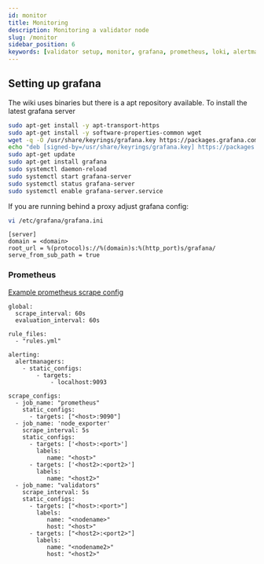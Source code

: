 ```yaml
---
id: monitor
title: Monitoring
description: Monitoring a validator node
slug: /monitor
sidebar_position: 6
keywords: [validator setup, monitor, grafana, prometheus, loki, alertmanager, polkadot, kusama]
---
```


## Setting up grafana

The wiki uses binaries but there is a apt repository available. To install the latest grafana server

```bash
sudo apt-get install -y apt-transport-https
sudo apt-get install -y software-properties-common wget
wget -q -O /usr/share/keyrings/grafana.key https://packages.grafana.com/gpg.key
echo "deb [signed-by=/usr/share/keyrings/grafana.key] https://packages.grafana.com/enterprise/deb stable main" | sudo tee -a /etc/apt/sources.list.d/grafana.list
sudo apt-get update
sudo apt-get install grafana
sudo systemctl daemon-reload
sudo systemctl start grafana-server
sudo systemctl status grafana-server
sudo systemctl enable grafana-server.service
```

If you are running behind a proxy adjust grafana config:

```bash
vi /etc/grafana/grafana.ini
```

```
[server]
domain = <domain>
root_url = %(protocol)s://%(domain)s:%(http_port)s/grafana/
serve_from_sub_path = true
```

### Prometheus
[Example prometheus scrape config](/files/prometheus.yml)
```
global:
  scrape_interval: 60s
  evaluation_interval: 60s

rule_files:
  - "rules.yml"

alerting:
  alertmanagers:
    - static_configs:
        - targets:
            - localhost:9093

scrape_configs:
  - job_name: "prometheus"
    static_configs:
      - targets: ["<host>:9090"]
  - job_name: 'node_exporter'
    scrape_interval: 5s
    static_configs:
      - targets: ['<host>:<port>']
        labels:
           name: "<host>"
      - targets: ['<host2>:<port2>']
        labels:
           name: "<host2>"
  - job_name: "validators"
    scrape_interval: 5s
    static_configs:
      - targets: ["<host>:<port>"]
        labels:
           name: "<nodename>"
           host: "<host>"
      - targets: ["<host2>:<port2>"]
        labels:
           name: "<nodename2>"
           host: "<host2>"
```

